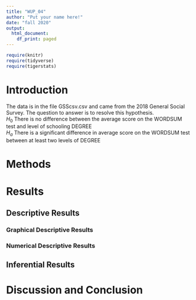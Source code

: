 ```yaml
---
title: "WUP_04"
author: "Put your name here!"
date: "fall 2020"
output:
  html_document:
    df_print: paged
---
```


```r
require(knitr)
require(tidyverse)
require(tigerstats)

```

# Introduction

<!--In this section you explain what you are trying to show.  Where did the data come from?  What is the research or other question you are trying to answer?!-->

The data is in the file GSScsv.csv and came from the 2018 General Social Survey.  The question to answer is to resolve this hypothesis.  
$H_0$ There is no difference between the average score on the WORDSUM test and level of schooling DEGREE  
$H_a$ There is a significant difference in average score on the WORDSUM test between at least two levels of DEGREE  

# Methods

<!--Decide on your methods:  use "variable analysis" or other appropriate descriptors.  Make sure to choose at least one graphical method and at least one numerical method.!-->

# Results

<!--Divide this section into two sub-sections:  One for your descriptive  results and one for your inferential results.!-->

## Descriptive Results

### Graphical Descriptive Results

<!--Graphical results here.  Make sure to show your code.  Provide appropriate labels for axes, giving units if possible, and provide a good title for the graph, too.  Use the graphical results to describe the patterns if any that exist in the data as focused toward the research question!-->

### Numerical Descriptive Results

<!--Numerical results go here. Use the numerical results to describe the patterns if any that exist in the data as focused toward the research question!-->

## Inferential Results

<!--State hypothesis clearly.  Make sure your discussion of the inferential test covers all the aspects that the test output produces, such as test statistic, p-value etc.  Make a decision about the null hypothesis, explain the assumptions on which the selected test/procedure was based, and why the chosen procedure satisfys the assumptions and is appropriate to answer the research question!-->


# Discussion and Conclusion

<!--Discussion and conclusion here.  If you found a relationship be sure to consider whether the relationship occurs because one of the variavbles causes the other, or whether they perhasps are related for some other reason.  Watch the chapter 6 videos from the GeorgeTown videos collection.!-->
